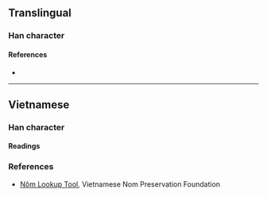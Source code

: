{{character info/new}}
==Translingual==

===Han character===
{{Han char|rn=32|rad=土|as=11|sn=14|four=|canj=GSFI|ids=⿰土尉}}

====References====
* {{Han ref|kx=0238.191|hdz=10483.101|uh=589B|ud=22683}}

----

==Vietnamese==

===Han character===

====Readings====
{{vi-readings|nom=ủi|rs=土11}}

===References===
* [http://nomfoundation.org/common/nom_details.php?codepoint=589b&img=1 Nôm Lookup Tool], Vietnamese Nom Preservation Foundation